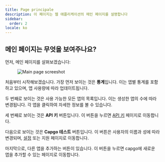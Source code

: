 ```yaml
---
title: Page principale
description: 이 페이지는 웹 애플리케이션의 메인 페이지를 설명합니다
sidebar:
  order: 2
locale: ko
---
```


## 메인 페이지는 무엇을 보여주나요?

먼저, 메인 페이지를 살펴보겠습니다:
<figure><img src="/main-page.webp" alt="Main page screeshot" /><figcaption></figcaption></figure>

처음부터 시작해보겠습니다. 가장 먼저 보이는 것은 **통계**입니다. 이는 앱별 통계를 포함하고 있으며, 앱 사용량에 따라 업데이트됩니다.

두 번째로 보이는 것은 사용 가능한 모든 앱의 목록입니다. 이는 생성한 앱의 수에 따라 변경됩니다. 각 앱을 클릭하여 자세한 정보를 볼 수 있습니다.

세 번째로 보이는 것은 **API 키** 버튼입니다. 이 버튼을 누르면 [API 키](/docs/webapp/api-keys/) 페이지로 이동합니다.

다음으로 보이는 것은 **Capgo 테스트** 버튼입니다. 이 버튼은 사용자의 이름과 성에 따라 변경되며, [설정](/docs/webapp/settings/) 또는 지원 페이지로 이동합니다.

마지막으로, 다른 앱을 추가하는 버튼이 있습니다. 이 버튼을 누르면 capgo에 새로운 앱을 추가할 수 있는 페이지로 이동합니다.